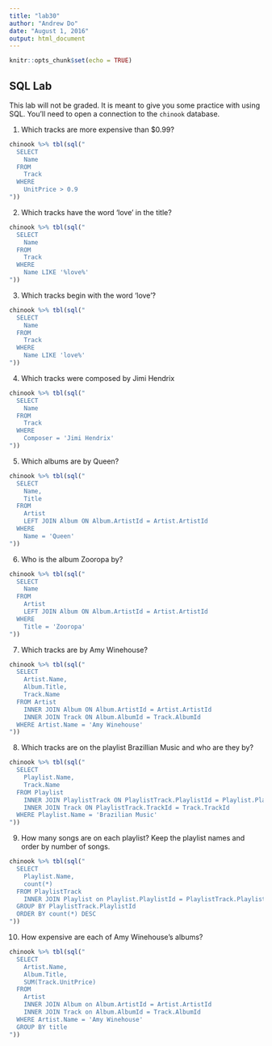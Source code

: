 ```yaml
---
title: "lab30"
author: "Andrew Do"
date: "August 1, 2016"
output: html_document
---
```


```r
knitr::opts_chunk$set(echo = TRUE)
```

## SQL Lab

This lab will not be graded.  It is meant to give you some practice with using SQL.  You'll need to open a connection to the `chinook` database.

1.  Which tracks are more expensive than $0.99?
```r
chinook %>% tbl(sql("
  SELECT 
    Name 
  FROM 
    Track 
  WHERE 
    UnitPrice > 0.9
"))
```

2.  Which tracks have the word 'love' in the title?
```r
chinook %>% tbl(sql("
  SELECT 
    Name
  FROM
    Track
  WHERE
    Name LIKE '%love%'
"))
```

3.  Which tracks begin with the word 'love'?
```r
chinook %>% tbl(sql("
  SELECT 
    Name
  FROM 
    Track 
  WHERE 
    Name LIKE 'love%'
"))
```

4.  Which tracks were composed by Jimi Hendrix
```r
chinook %>% tbl(sql("
  SELECT 
    Name 
  FROM 
    Track 
  WHERE 
    Composer = 'Jimi Hendrix'
"))
```

5.  Which albums are by Queen?
```r
chinook %>% tbl(sql("
  SELECT
    Name, 
    Title
  FROM
    Artist 
    LEFT JOIN Album ON Album.ArtistId = Artist.ArtistId 
  WHERE
    Name = 'Queen'
"))
```

6.  Who is the album Zooropa by?
```r
chinook %>% tbl(sql("
  SELECT 
    Name
  FROM 
    Artist
    LEFT JOIN Album ON Album.ArtistId = Artist.ArtistId
  WHERE 
    Title = 'Zooropa'
"))
```

7.  Which tracks are by Amy Winehouse?
```r
chinook %>% tbl(sql("
  SELECT
    Artist.Name, 
    Album.Title, 
    Track.Name 
  FROM Artist
    INNER JOIN Album ON Album.ArtistId = Artist.ArtistId
    INNER JOIN Track ON Album.AlbumId = Track.AlbumId
  WHERE Artist.Name = 'Amy Winehouse'
"))
```

8.  Which tracks are on the playlist Brazillian Music and who are they by?
```r
chinook %>% tbl(sql("
  SELECT 
    Playlist.Name, 
    Track.Name 
  FROM Playlist
    INNER JOIN PlaylistTrack ON PlaylistTrack.PlaylistId = Playlist.PlaylistId
    INNER JOIN Track ON PlaylistTrack.TrackId = Track.TrackId
  WHERE Playlist.Name = 'Brazilian Music'
"))
```

9.  How many songs are on each playlist? Keep the playlist names and order by number of songs.
```r
chinook %>% tbl(sql("
  SELECT 
    Playlist.Name, 
    count(*) 
  FROM PlaylistTrack
    INNER JOIN Playlist on Playlist.PlaylistId = PlaylistTrack.PlaylistId
  GROUP BY PlaylistTrack.PlaylistId
  ORDER BY count(*) DESC
"))
```

10.  How expensive are each of Amy Winehouse's albums?
```r
chinook %>% tbl(sql("
  SELECT 
    Artist.Name, 
    Album.Title, 
    SUM(Track.UnitPrice) 
  FROM 
    Artist
    INNER JOIN Album on Album.ArtistId = Artist.ArtistId
    INNER JOIN Track on Album.AlbumId = Track.AlbumId
  WHERE Artist.Name = 'Amy Winehouse'
  GROUP BY title
"))
```